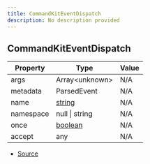```yaml
---
title: CommandKitEventDispatch
description: No description provided
---
```


## CommandKitEventDispatch

| Property | Type | Value |
| ----------- | ----------- | ----------- |
| args | Array\<unknown> | N/A |
| metadata | ParsedEvent | N/A |
| name | [string](https://developer.mozilla.org/en-US/docs/Web/JavaScript/Reference/Global_Objects/String) | N/A |
| namespace | null \| string | N/A |
| once | [boolean](https://developer.mozilla.org/en-US/docs/Web/JavaScript/Reference/Global_Objects/Boolean) | N/A |
| accept | any | N/A |


- [Source](https://github.com/underctrl-io/commandkit/blob/83ef44f10b86e30835e8636786e5222cac412af9/packages/commandkit/src/plugins/types.ts#L8)